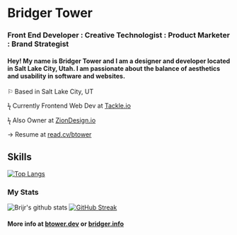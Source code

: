 # Bridger Tower

### Front End Developer : Creative Technologist : Product Marketer : Brand Strategist

#### Hey! My name is Bridger Tower and I am a designer and developer located in Salt Lake City, Utah. I am passionate about the balance of aesthetics and usability in software and websites.

⚐ Based in Salt Lake City, UT

ϟ Currently Frontend Web Dev at [Tackle.io](https://tackle.io)

ϟ Also Owner at [ZionDesign.io](https://ziondesign.io)

-> Resume at [read.cv/btower](https://read.cv/btower)

## Skills

[![Top Langs](https://github-readme-stats.vercel.app/api/top-langs/?username=brijr&layout=compact&theme=midnight-purple&hide_border=true)](https://github.com/anuraghazra/github-readme-stats)

### My Stats

![Brijr's github stats](https://github-readme-stats.vercel.app/api?username=brijr&theme=midnight-purple&hide_border=true)
[![GitHub Streak](http://github-readme-streak-stats.herokuapp.com?user=brijr&theme=midnight-purple&hide_border=true&border_radius=5)](https://git.io/streak-stats)

#### More info at [btower.dev](https://btower.dev) or [bridger.info](https://bridger.info)
